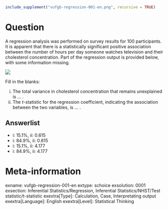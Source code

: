```{r, echo = FALSE, results = "hide"}
include_supplement("vufgb-regression-001-en.png", recursive = TRUE)
```

Question
========
A regression analysis was performed on survey results for 100 participants. It is apparent that there is a statistically significant positive association between the number of hours per day someone watches television and their cholesterol concentration. Part of the regression output is provided below, with some information missing.

![](vufgb-regression-001-en.png)

Fill in the blanks: 

i. The total variance in cholesterol concentration that remains unexplained is ... .
ii. The *t*-statistic for the regression coefficient, indicating the association between the two variables, is ... .

Answerlist
----------
* i: 15.1%, ii: 0.615
* i: 84.9%, ii: 0.615
* i: 15.1%, ii: 4.177
* i: 84.9%, ii: 4.177

Meta-information
================
exname: vufgb-regression-001-en
extype: schoice
exsolution: 0001
exsection: Inferential Statistics/Regression, Inferential Statistics/NHST/Test statistic/t-statistic
exextra[Type]: Calculation, Case, Interpretating output
exextra[Language]: English
exextra[Level]: Statistical Thinking